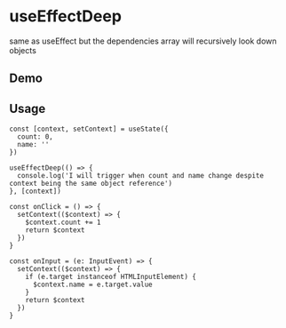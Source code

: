 
# useEffectDeep

same as useEffect but the dependencies array will recursively look down objects

## Demo

<UseEffectDeepExample></UseEffectDeepExample>

## Usage

```tsx
const [context, setContext] = useState({
  count: 0,
  name: ''
})

useEffectDeep(() => {
  console.log('I will trigger when count and name change despite context being the same object reference')
}, [context])

const onClick = () => {
  setContext(($context) => {
    $context.count += 1
    return $context
  })
}

const onInput = (e: InputEvent) => {
  setContext(($context) => {
    if (e.target instanceof HTMLInputElement) {
      $context.name = e.target.value
    }
    return $context
  })
}
```

